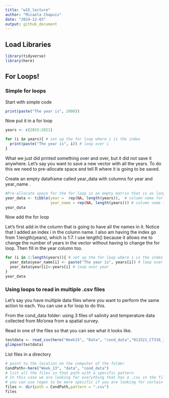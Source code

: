 ```yaml
---
title: "w15_lecture"
author: "Micaela Chapuis"
date: "2024-12-03"
output: github_document
---
```


## Load Libraries
```r
library(tidyverse)
library(here)
```

## For Loops!

### Simple for loops
Start with simple code
```r
print(paste("The year is", 2000))
```

Now put it in a for loop
```r
years <- c(2015:2021)

for (i in years){ # set up the for loop where i is the index
  print(paste("The year is", i)) # loop over i
}
```

What we just did printed something over and over, but it did not save it anywhere. Let's say you want to save a new vector with all the years. To do this we need to pre-allocate space and tell R where it is going to be saved. 

Create an empty dataframe called year_data with columns for year and year_name .
```r
#Pre-allocate space for the for loop in an empty matrix that is as long as the years vector
year_data <- tibble(year =  rep(NA, length(years)),  # column name for year, repeating NA for the length of the sequence
                    year_name = rep(NA, length(years))) # column name for the year name
year_data
```

Now add the for loop

Let's first add in the column that is going to have all the names in it. Notice that I added an index i in the column name. 
I also am having the index go from 1:length(years), which is 1:7. I use length() because it allows me to change the number of years in the vector without having to change the for loop.
Then fill in the year column too. 
```r
for (i in 1:length(years)){ # set up the for loop where i is the index
  year_data$year_name[i] <- paste("The year is", years[i]) # loop over i
  year_data$year[i]<-years[i] # loop over year
}
year_data
```

###  Using loops to read in multiple .csv files
Let's say you have multiple data files where you want to perform the same action to each. You can use a for loop to do this.

From the cond_data folder: using 3 files of salinity and temperature data collected from Mo'orea from a spatial survey.

Read in one of the files so that you can see what it looks like.
```r
testdata <- read_csv(here("Week15", "Data", "cond_data","011521_CT316_1pcal.csv"))
glimpse(testdata)
```

List files in a directory
```r
# point to the location on the computer of the folder
CondPath<-here("Week_13", "data", "cond_data")
# list all the files in that path with a specific pattern
# In this case we are looking for everything that has a .csv in the filename
# you can use regex to be more specific if you are looking for certain patterns in filenames
files <- dir(path = CondPath,pattern = ".csv")
files
```

